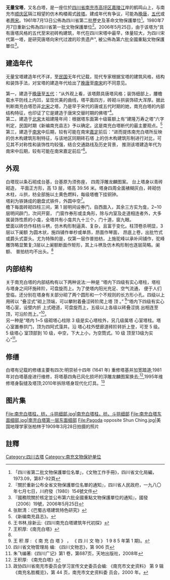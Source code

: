 {{Infobox building
| name                = 无量宝塔
| native_name         = 白塔
| image               = 南充无量宝塔.jpg
| image_size          = <!-- omitted to display at user's default size -->
| caption             = 白塔公园广场望无量宝塔东面
| former_names        = 
| alternate_names     =
| map_type            = China Sichuan
| map_alt             = 
| map_caption         = 无量宝塔在四川省的位置
| building_type       = 
| architectural_style = 阁楼式四方型砖塔
| structural_system   = 
| cost                =  
| location            = [[四川省|四川省]][[南充市|南充市]]
| client              = 
| owner               = 
| current_tenants     = 
| landlord            = 
| location_country    = {{CHN}}
| coordinates         = {{coord|30|47|15|N|106|05|49|E}}
| altitude            = {{convert|179|m|ft|0|abbr=on}}
| start_date          = 
| completion_date     = 
| inauguration_date   = 
| demolition_date     = 
| height              = {{convert|39.56|m|ft|abbr=on}}
| diameter            =
| other_dimensions    = 
| floor_count         =13 
| floor_area          = 
| architect           =
| structural_engineer = 
| services_engineer   = 
| civil_engineer      = 
| other_designers     = 
| quantity_surveyor   = 
| main_contractor     =
| awards              =
| parking             =
| website             = 
| references          = 
}}
{{msg:四川省文物保護單位
|名稱 = 南充白塔
|編號 = 16
|圖片 = 
|級別 = S02
|分類 = 
|時代 = [[宋代|宋代]]
|地点 = [[四川省|四川省]][[南充市|南充市]]
|坐標 =
|登錄 = 1961年7月13日
}}
{{msg:四川省文物保護單位
|名稱 = 南充白塔
|編號 = 77
|圖片 = 
|級別 = S1
|分類 = 
|時代 = [[宋代|宋代]]
|地点 = [[四川省|四川省]][[南充縣|南充縣]]
|坐標 =
|登錄 = 1980年7月7日
}}
{{msg:四川省文物保護單位
|名稱 = 無量寶塔
|編號 = 699
|圖片 = 
|級別 = 106
|分類 = 
|時代 = 宋
|地点 = [[四川省|四川省]][[南充市|南充市]]
|坐標 =
|登錄 = 2006年5月25日
}}
'''无量宝塔'''，又名白塔，是一座位於[[四川省|四川省]][[南充市|南充市]][[高坪区|高坪区]][[嘉陵江|嘉陵江]]岸的鹤鸣山上，与南充市[[顺庆区|顺庆区]]隔江相望的仿木构楼阁式[[砖塔|砖塔]]。建成年代有争议，可能為[[晚唐|晚唐]]，[[五代|五代]]或者[[两宋|两宋]]。1961年7月13日公佈為四川省第二批歷史及革命文物保護單位<ref>「四川省第二批文物保護單位名單」，《文物工作手冊》，四川省文化局編，1973.09，第87-92頁</ref>。1980年7月7日重新公佈為四川省第一批文物保護單位<ref>『關於重新公布全省文物保護單位名單的通知』，四川省人民政府，一九八〇年七月七日，川府發（1980）154號文件</ref>。2006年5月25日，由于该塔为“具有唐塔风格的五代至宋初砖构建筑，年代在四川宋塔中最早，体量较大，为四川宋代第一塔，是研究唐塔向宋代过渡的珍贵遗产", 被公佈為第六批全國重點文物保護單位<ref>『國務院關於核定並公布第六批全國重點文物保護單位的通知』，國發〔2006〕19號，2006年5月25日</ref>。

==建造年代==
无量宝塔建造年代不详，至[[中華民國|民国]]无年代记载，现代专家根据宝塔的建筑风格，结构和装饰手法，对宝塔的建造年代给出了[[晚唐|晚唐]]至[[南宋|南宋]]的不同意见。

第一，建造于[[晚唐|晚唐]]至[[五代|五代]]：“从外观上看，该塔颇具唐塔风格；装饰细部上，腰檐载水平防线上内凹，呈现优美的曲线，塔平面四方，砖砌斗拱装饰硕大浑厚。据此判断南充白塔恐非[[北宋|北宋]]之塔，乃是早于宋代的唐或五代时期的她，南充白塔的内部结构特征，也印证了它是建造于唐宋交替时期的佛塔”<ref>张默清：《巴蜀古塔建筑特色研究》</ref>。<br>第二，建造于[[北宋|北宋]]太祖建隆年间：根据塔东面第十级匾额上有“建隆万寿之塔”六字判定，民国时期《新编南充县志》予以确定。这是南充白塔断代的最主要观点。<ref>《新编南充县志》。</ref><br>第三，建造于[[南宋|南宋]]中后期，较有可能在南宋[[嘉定|嘉定]]前后：“进而提炼南充白塔所反映的仿木构建筑形制特征，与该地区同期砖石塔 上的仿木构建筑形制进行对比，可见其不对称性和装饰性均较强，结合交通路线及历史背景， 推测该塔建造年代为南宋中后期，较有可能在南宋嘉定前后”<ref name="#1">王书林,徐新云:《四川南充白塔建筑年代初探》</ref>。

== 外观 ==
白塔现以条石砌成台基，台基原为须弥座， 四周浮雕龙麟图案。 台上塔身以青砖砌造， 平面正方形，高 13 层，塔高 39.56 米。塔身四周全面裱糊灰白，砖砌仿木柱，斗拱，枋全部施以土黄色燃料，每级塔檐下挂铜钟。<br>塔刹为铁铸成的磨盘式铁件，外圆中空<ref>王积厚:《南充白塔》</ref>。<br>檐下每面砖砌四柱三间，第 1 层明间设券门，自西面入，其余三方实为龛，2~10 层明间辟门，次间开窗， 门窗作券形或圭角形，除与内室及走道相连者外，大多属装饰性质的小龛，全塔共有小龛共九十三个，门十道，窗九眼。<br>壁面以砖仿作柱枋斗栱，仿木构形制逼真、复杂，且富于变化。柱顶卷杀明显，3 层以下阑额 为圆木状，施四铺作单杪或单昂，昂面作琴面， 昂底上卷，出批竹式或爵头式耍头。尤为特殊的是，仅第一层作普拍枋，上施驼峰以承补间铺作，驼峰雕饰略显繁复;3层以上阑额断面作矩形，其上斗栱及仿木构形制也逐层简略。阑额、 普拍枋均不出头。<ref name="#1"/>

== 内部结构 ==
关于南充白塔的内部结构有以下两种说法:一种是 “塔内下四级有实心塔柱，塔柱与塔身之间环施砖阶，可盘旋而上。为了使塔内阳光充足、空气流通， 便于人们登临，还分别在塔身有关部分砌了两个圆形和一个不规则的长方形小孔。四级以上用砖以 “叠涩式”砌上顶端，可以攀附着叠涩砖阶爬上塔 顶 。” <ref>王 积 厚 : 《 南 充 白 塔 》 ， 《 四 川 文 物 》 1 9 8 5 年第 1 期)。</ref>“塔内下四级有实心塔心室，设壁内折 上式磴道，可盘旋而上，五级以上各级以砖叠涩挑 出相连至顶，可沿阶而上。”<ref>四川省文物管理局 编: 《四川文物志》，第 906 页</ref>。<br>另一种是“塔内 1~5 级砌塔心柱除 3 级是实心塔柱外，另几级属塔 心室塔柱。塔心室置券拱门，顶为四阿式藻井。沿 塔心柱外壁廊道砖阶转折上登，可至 5 级。5 级塔心 室顶部到 10 级，中空，下大上小，为空筒式。10 级 顶至13级为实心”<ref>朱飞编著:《四川广记》第1 卷，第687页，天地出版社，2008年</ref>。

== 修缮 ==
白塔有记载的修缮主要有四次:明崇祯十四年 (1641 年) 重修塔基并加宽踏道;1981年对白塔基座进行维修，将塔基四角已风化损坏的浮雕龙麟图案换去;<ref>王积厚: 《南充白塔》</ref>,1995年维修塔身裂缝及塔顶;2010年拆除塔身现代化灯具。<ref>政协四川省南充市委员会学习宣传文史委员会编: 《南充市文史资料》 第 9 辑 《南充名胜概览》，第 44 页，南充市文史资料委 员会，2000 年。</ref>

== 图片集 ==
<gallery>
File:南充白塔柱，枋，斗拱细部.jpg|南充白塔柱，枋，斗拱细部
File:南充白塔东面细部.jpg|南充白塔第一层东面细部
File:Pagoda opposite Shun Ching.jpg|美国地理学家张柏林于1909年3月28日拍摄的照片
</gallery>

== 註釋 ==
{{reflist}}

[[Category:四川古塔|Category:四川古塔]]
[[Category:南充文物保护单位|Category:南充文物保护单位]]